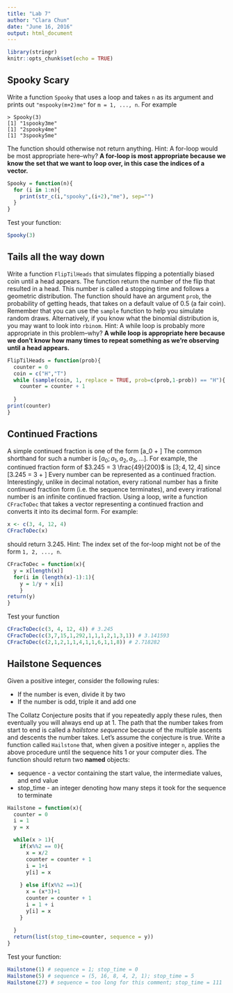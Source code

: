 ```yaml
---
title: "Lab 7"
author: "Clara Chun"
date: "June 16, 2016"
output: html_document
---
```


```r
library(stringr)
knitr::opts_chunk$set(echo = TRUE)
```

## Spooky Scary
Write a function `Spooky` that uses a loop and takes `n` as its argument and prints out `"mspooky(m+2)me"` for `m = 1, ..., n`.  For example
```
> Spooky(3)
[1] "1spooky3me"
[1] "2spooky4me"
[1] "3spooky5me"
```
The function should otherwise not return anything.  Hint: A for-loop would be most appropriate here--why? __A for-loop is most appropriate because we know the set that we want to loop over, in this case the indices of a vector.__
```r
Spooky = function(n){
  for (i in 1:n){
    print(str_c(i,"spooky",(i+2),"me"), sep="")
  }
}
```
Test your function:
```r
Spooky(3)
```

## Tails all the way down
Write a function `FlipTilHeads` that simulates flipping a potentially biased coin until a head appears.  The function return the number of the flip that resulted in a head. This number is called a stopping time and follows a geometric distribution. The function should have an argument `prob`, the probability of getting heads, that takes on a default value of 0.5 (a fair coin). Remember that you can use the `sample` function to help you simulate random draws.  Alternatively, if you know what the binomial distribution is, you may want to look into `rbinom`.  Hint: A while loop is probably more appropriate in this problem--why? __A while loop is appropriate here because we don't know how many times to repeat something as we're observing until a head appears.__

```r
FlipTilHeads = function(prob){
  counter = 0
  coin = c("H","T")
  while (sample(coin, 1, replace = TRUE, prob=c(prob,1-prob)) == "H"){
    counter = counter + 1
    
  }
print(counter)
}
```

## Continued Fractions

A simple continued fraction is one of the form \[a_0 + \dfrac{1}{a_1 + \dfrac{1}{a_2 + \dfrac{1}{a_3 + ...}}}\]
The common shorthand for such a number is $\left[a_0; a_1, a_2, a_3, ...\right]$.  For example, the continued fraction form of $3.245 = 3 \frac{49}{200}$ is $\left[3; 4, 12, 4\right]$ since \[3.245 = 3 + \dfrac{1}{4 + \dfrac{1}{12 + \dfrac{1}{4}}}\]  Every number can be represented as a continued fraction.  Interestingly, unlike in decimal notation, every rational number has a finite continued fraction form (i.e. the sequence terminates), and every irrational number is an infinite continued fraction.  Using a loop, write a function `CFracToDec` that takes a vector representing a continued fraction and converts it into its decimal form.  For example:
```r
x <- c(3, 4, 12, 4)
CFracToDec(x)
```
should return 3.245.  Hint: The index set of the for-loop might not be of the form `1, 2, ..., n`.

```r
CFracToDec = function(x){
  y = x[length(x)]
  for(i in (length(x)-1):1){
    y = 1/y + x[i]
    }
return(y)
}
```
Test your function 
```r
CFracToDec(c(3, 4, 12, 4)) # 3.245
CFracToDec(c(3,7,15,1,292,1,1,1,2,1,3,1)) # 3.141593
CFracToDec(c(2,1,2,1,1,4,1,1,6,1,1,8)) # 2.718282
```

## Hailstone Sequences 
Given a positive integer, consider the following rules:

* If the number is even, divide it by two
* If the number is odd, triple it and add one

The Collatz Conjecture posits that if you repeatedly apply these rules, then eventually you will always end up at 1.  The path that the number takes from start to end is called a _hailstone sequence_ because of the multiple ascents and descents the number takes.  Let's assume the conjecture is true.  Write a function called `Hailstone` that, when given a positive integer `n`, applies the above procedure until the sequence hits 1 or your computer dies.  The function should return two __named__ objects:

* sequence - a vector containing the start value, the intermediate values, and end value
* stop_time - an integer denoting how many steps it took for the sequence to terminate

```r
Hailstone = function(x){
  counter = 0
  i = 1
  y = x

  while(x > 1){
    if(x%%2 == 0){
      x = x/2
      counter = counter + 1
      i = 1+i
      y[i] = x
      
    } else if(x%%2 ==1){
      x = (x*3)+1
      counter = counter + 1
      i = 1 + i
      y[i] = x
    }
    
  }
  return(list(stop_time=counter, sequence = y))
}
```
Test your function:
```r
Hailstone(1) # sequence = 1; stop_time = 0
Hailstone(5) # sequence = (5, 16, 8, 4, 2, 1); stop_time = 5
Hailstone(27) # sequence = too long for this comment; stop_time = 111
```

